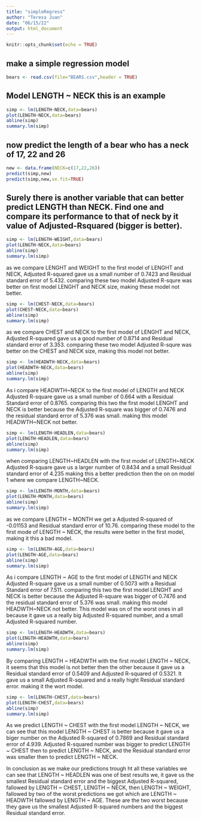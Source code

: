 ```yaml
---
title: "simpleRegress"
author: "Teresa Juan"
date: "06/15/22"
output: html_document
---
```


```r
knitr::opts_chunk$set(echo = TRUE)
```

## make a simple regression model

```r
bears <- read.csv(file="BEARS.csv",header = TRUE)
```

## Model LENGTH ~ NECK  this is an example  

```r
simp <- lm(LENGTH~NECK,data=bears)
plot(LENGTH~NECK,data=bears)
abline(simp)
summary.lm(simp)
```

 
## now predict the length of a bear who has a neck of 17, 22 and 26


```r
new <- data.frame(NECK=c(17,22,26))
predict(simp,new)
predict(simp,new,se.fit=TRUE)
```


## Surely there is another variable that can better predict LENGTH than NECK. Find one and compare its performance to that of neck by it value of Adjusted-Rsquared (bigger is better).
```r
simp <- lm(LENGTH~WEIGHT,data=bears)
plot(LENGTH~NECK,data=bears)
abline(simp)
summary.lm(simp)
```

as we compare LENGHT and WEIGHT to the first model of LENGHT and NECK, Adjusted R-squared gave us a small number of 0.7423 and Residual standard error of 5.432. comparing these two model Adjusted R-squre was better on first model LENGHT and NECK size, making these model not better.

```r
simp <- lm(CHEST~NECK,data=bears)
plot(CHEST~NECK,data=bears)
abline(simp)
summary.lm(simp)
```
as we compare CHEST and NECK to the first model of LENGHT and NECK, Adjusted R-squared gave us a good number of 0.8714 and Residual standard error of 3.353. comparing these two model Adjusted R-squre was better on the CHEST and NECK size, making this model not better.

```r
simp <- lm(HEADWTH~NECK,data=bears)
plot(HEADWTH~NECK,data=bears)
abline(simp)
summary.lm(simp)
```

As i compare HEADWTH~NECK to the first model of LENGTH and NECK
Adjusted R-square gave us a small number of 0.664 with a Residual Standard error of 0.8765. comparing this two the first model LENGHT and NECK is better because the Adjusted R-square was bigger  of 0.7476 and the residual standard error of 5.376 was small. making this model HEADWTH~NECK not better.


```r
simp <- lm(LENGTH~HEADLEN,data=bears)
plot(LENGTH~HEADLEN,data=bears)
abline(simp)
summary.lm(simp)
```

when comparing LENGTH~HEADLEN with the first model of LENGTH~NECK Adjusted R-square gave us a larger number of 0.8434 and a small Residual standard error of 4.235 making this a better prediction then the on on model 1 where we compare LENGTH~NECK.

```r
simp <- lm(LENGTH~MONTH,data=bears)
plot(LENGTH~MONTH,data=bears)
abline(simp)
summary.lm(simp)
```

as we compare LENGTH ~ MONTH we get a Adjusted R-squared of -0.01153 and Residual standard error of 10.76. comparing these model to the first mode of LENGTH ~ NECK, the results were better in the first model, making it this a bad model.

```r
simp <- lm(LENGTH~AGE,data=bears)
plot(LENGTH~AGE,data=bears)
abline(simp)
summary.lm(simp)
```
As i compare LENGTH ~ AGE to the first model of LENGTH and NECK
Adjusted R-square gave us a small number of 0.5073 with a Residual Standard error of 7.511. comparing this two the first model LENGHT and NECK is better because the Adjusted R-square was bigger  of 0.7476 and the residual standard error of 5.376 was small. making this model HEADWTH~NECK not better. This model was on of the worst ones in all because it gave us a really big Adjusted R-squared number, and a small Adjusted R-squared number.

```r
simp <- lm(LENGTH~HEADWTH,data=bears)
plot(LENGTH~HEADWTH,data=bears)
abline(simp)
summary.lm(simp)
```

By comparing LENGTH ~ HEADWTH with the first model LENGTH ~ NECK, it seems that this model is not better then the other because it gave us a Residual standard error of 0.5409 and Adjusted R-squared of 0.5321. It gave us a small Adjusted R-squared and a really hight Residual standard error. making it the wort model.

```r
simp <- lm(LENGTH~CHEST,data=bears)
plot(LENGTH~CHEST,data=bears)
abline(simp)
summary.lm(simp)
```
As we predict LENGTH ~ CHEST with the first model LENGTH ~ NECK, we can see that this model LENGTH ~ CHEST is better because it gave us a biger number on the Adjusted R-squared of 0.7869 and Residual standard error of  4.939. Adjusted R-squared number was bigger to predict LENGTH ~ CHEST then to predict LENGTH ~ NECK, and the Residual standard error was smaller then to predict LENGTH ~ NECK.

In conclusion as we make our predictions trough ht all these variables we can see that LENGTH ~ HEADLEN was one of best results we, it gave us the smallest Residual standard error and the biggest Adjusted R-squared, fallowed by LENGTH ~ CHEST, LENGTH ~ NECK, then LENGTH ~ WEIGHT, fallowed by two of the worst predictions we got which are  LENGTH ~ HEADWTH  fallowed by LENGTH ~ AGE. These are the two worst because they gave us the smallest Adjusted R-squared numbers and the biggest Residual standard error.